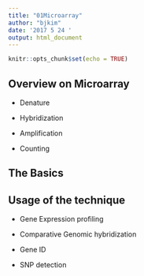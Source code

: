 ```yaml
---
title: "01Microarray"
author: "bjkim"
date: '2017 5 24 '
output: html_document
---
```


```r
knitr::opts_chunk$set(echo = TRUE)
```

## Overview on Microarray 

- Denature
- Hybridization

- Amplification
- Counting

## The Basics



## Usage of the technique

- Gene Expression profiling

- Comparative Genomic hybridization

- Gene ID

- SNP detection
